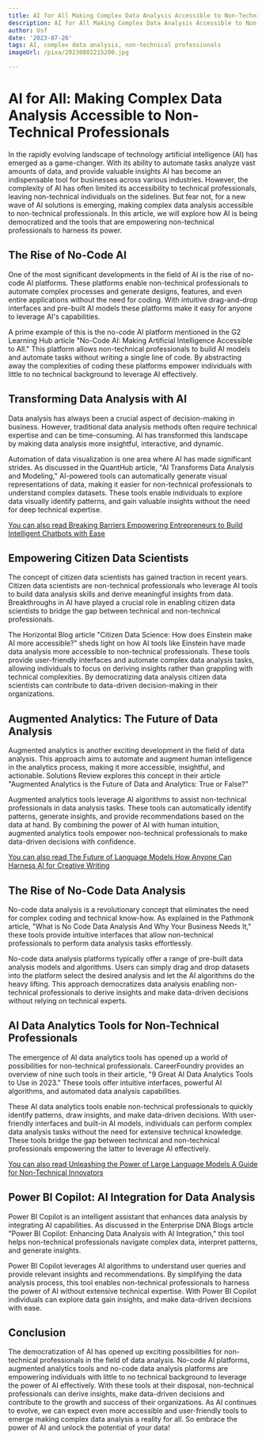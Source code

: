 ```yaml
---
title: AI for All Making Complex Data Analysis Accessible to Non-Technical Professionals
description: AI for All Making Complex Data Analysis Accessible to Non-Technical Professionals
author: Usf
date: '2023-07-26'
tags: AI, complex data analysis, non-technical professionals
imageUrl: /pixa/20230802215200.jpg

---
```

# AI for All:  Making Complex Data Analysis Accessible to Non-Technical Professionals

In the rapidly evolving landscape of  technology artificial intelligence (AI)  has  emerged as a game-changer. With its ability to automate tasks analyze vast  amounts of data, and provide valuable insights  AI has  become an indispensable tool for businesses across various industries.  However, the  complexity of AI has often limited its accessibility to technical professionals, leaving non-technical  individuals on the sidelines. But fear  not, for a new wave  of AI solutions is emerging, making complex data analysis accessible to non-technical professionals. In this article, we will explore how AI is being democratized and the tools that  are empowering non-technical professionals to harness its power.

## The Rise  of No-Code AI

One of the most significant developments in the  field of AI is the rise of no-code AI platforms. These platforms enable  non-technical  professionals to automate complex processes  and generate designs,  features, and even entire applications without the need  for coding. With intuitive drag-and-drop interfaces and pre-built AI models these platforms make it easy for anyone to leverage AI's capabilities.

A prime example of this is the no-code AI platform  mentioned in the G2 Learning Hub article "No-Code AI: Making Artificial Intelligence Accessible to All." This platform allows non-technical professionals to build AI models and  automate tasks without writing a single line of code. By abstracting away the complexities  of coding these platforms empower individuals with little to no  technical  background to  leverage AI effectively.

## Transforming Data Analysis with AI

Data analysis has always been  a crucial aspect of decision-making in  business. However, traditional data analysis methods often require technical  expertise and can be time-consuming.  AI has transformed this landscape by making data analysis more insightful, interactive, and dynamic.

Automation  of data  visualization is one  area where AI has made significant strides. As discussed in the  QuantHub  article, "AI Transforms Data Analysis and Modeling," AI-powered tools can automatically generate  visual representations of data, making  it easier for  non-technical  professionals to  understand complex datasets.  These  tools enable individuals to  explore data visually identify  patterns, and gain valuable insights without the  need for deep technical expertise.

[You can also read Breaking Barriers Empowering Entrepreneurs to Build Intelligent Chatbots with Ease](Breaking%20Barriers%20Empowering%20Entrepreneurs%20to%20Build%20Intelligent%20Chatbots%20with%20Ease)


## Empowering Citizen Data Scientists

The concept  of citizen data scientists has gained traction in recent years. Citizen data scientists are non-technical professionals who leverage AI tools  to build data  analysis skills and derive meaningful insights from data.  Breakthroughs in AI have played a crucial role in enabling citizen  data scientists to bridge the gap between technical and non-technical professionals.

The Horizontal Blog article "Citizen Data Science:  How does Einstein make AI more accessible?" sheds light on how AI tools like Einstein have made data analysis more accessible to non-technical professionals. These tools provide user-friendly interfaces and automate complex data analysis tasks, allowing individuals to focus on deriving insights rather than grappling with technical complexities. By democratizing data analysis citizen data scientists can contribute to data-driven decision-making in their organizations.

## Augmented Analytics: The Future of Data Analysis

Augmented analytics is another exciting development  in the field of data analysis. This approach aims to automate and augment human intelligence  in the analytics process, making it more accessible, insightful, and  actionable. Solutions Review explores this concept in their article "Augmented  Analytics is the Future of Data and Analytics:  True or False?"

Augmented analytics tools leverage AI algorithms to assist non-technical professionals in data analysis tasks.  These tools  can automatically identify  patterns, generate insights, and provide  recommendations based  on the data at hand. By combining the power  of AI with human intuition, augmented analytics tools empower non-technical professionals to make data-driven decisions with confidence.

[You can also read The  Future of Language Models How Anyone Can Harness AI for Creative Writing](The%20Future%20of%20Language%20Models%20How%20Anyone%20Can%20Harness%20AI%20for%20Creative%20Writing)


## The Rise of No-Code Data Analysis

No-code data analysis is a revolutionary concept that eliminates the need for  complex coding and technical  know-how. As explained in  the Pathmonk  article, "What is No Code Data Analysis And Why Your Business Needs It," these tools provide intuitive interfaces that  allow non-technical professionals to perform data analysis tasks effortlessly.

No-code data analysis platforms typically offer a range of pre-built data analysis models and algorithms.  Users can simply drag and  drop datasets into the platform select  the desired analysis and let the AI algorithms  do the heavy lifting. This approach democratizes data analysis enabling non-technical professionals  to derive insights and  make data-driven decisions without relying on  technical experts.

##  AI Data Analytics Tools for Non-Technical Professionals

The emergence of AI data analytics tools has opened up a  world of possibilities for non-technical professionals. CareerFoundry provides an overview of nine such tools in their  article, "9 Great AI Data  Analytics Tools to Use in 2023." These tools  offer intuitive interfaces, powerful AI algorithms, and automated data analysis capabilities.

These AI  data  analytics  tools  enable non-technical professionals to quickly identify patterns, draw insights, and  make data-driven decisions. With user-friendly interfaces and built-in AI models,  individuals can perform complex data analysis tasks without the need for extensive technical knowledge. These tools bridge the gap between technical and non-technical professionals empowering the latter to  leverage AI effectively.

[You can also read Unleashing the Power of Large Language Models A Guide for Non-Technical Innovators](Unleashing%20the%20Power%20of%20Large%20Language%20Models%20A%20Guide%20for%20Non-Technical%20Innovators)


## Power BI Copilot: AI  Integration for Data Analysis

Power BI Copilot is  an intelligent assistant that enhances data analysis by integrating AI capabilities. As discussed in the Enterprise DNA Blogs article "Power BI Copilot: Enhancing Data Analysis with AI Integration,"  this tool helps non-technical professionals navigate complex data, interpret patterns, and generate insights.

Power BI Copilot leverages AI algorithms to understand user queries  and provide relevant insights  and recommendations. By simplifying the data  analysis process,  this tool enables  non-technical professionals to harness the power of AI without  extensive technical expertise. With Power BI Copilot individuals can explore data gain insights,  and make data-driven decisions with ease.

## Conclusion

The democratization of AI has opened  up exciting possibilities for  non-technical professionals in the field of data analysis. No-code AI platforms,  augmented analytics tools and no-code data analysis platforms are empowering individuals with little to no technical background to leverage the power of AI effectively. With  these tools at their disposal, non-technical professionals can derive insights,  make data-driven decisions and  contribute to the growth and success of their organizations. As AI continues to evolve, we can expect even more accessible and user-friendly tools to emerge making complex data analysis a  reality for  all. So embrace the power of  AI and unlock the potential of your data!